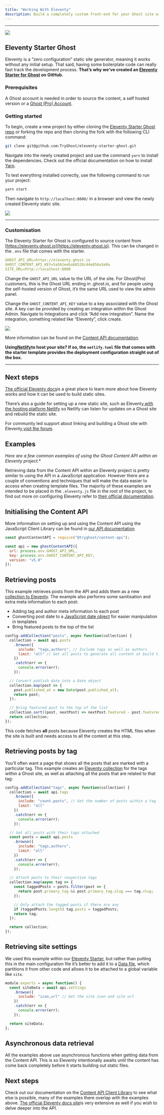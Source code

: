 ```yaml
---
title: "Working With Eleventy"
description: Build a completely custom front-end for your Ghost site with the flexibility of Static Site Generator [Eleventy](http://11ty.io).
---
```


***

<Frame>
  <img src="/images/0ed9faae-admin-api-eleventy-diagram_hu5ba97386724b594b90daeca2cbf04049_20855_1000x0_resize_q100_h2_box_3.webp" />
</Frame>

## Eleventy Starter Ghost

Eleventy is a “zero configuration” static site generator, meaning it works without any initial setup. That said, having some boilerplate code can really fast track the development process. **That’s why we’ve created an [Eleventy Starter for Ghost](https://github.com/TryGhost/eleventy-starter-ghost) on GitHub.**

### Prerequisites

A Ghost account is needed in order to source the content, a self hosted version or a [Ghost (Pro) Account](/pricing/).

### Getting started

To begin, create a new project by either cloning the [Eleventy Starter Ghost repo](https://github.com/TryGhost/eleventy-starter-ghost) or forking the repo and then cloning the fork with the following CLI command:

```bash
git clone git@github.com:TryGhost/eleventy-starter-ghost.git
```

Navigate into the newly created project and use the command `yarn` to install the dependencies. Check out the official documentation on how to install [Yarn](https://yarnpkg.com/en/docs/install#mac-stable).

To test everything installed correctly, use the following command to run your project:

```bash
yarn start
```

Then navigate to `http://localhost:8080/` in a browser and view the newly created Eleventy static site.

<Frame>
  <img src="/images/c8f5e69c-11ty-demo-screenshot_hu790d07d965c54347e81f228a6b805163_953696_1426x0_resize_q100_h2_box_3.webp" />
</Frame>

***

### Customisation

The Eleventy Starter for Ghost is configured to source content from [https://eleventy.ghost.io](https://eleventy.ghost.io). This can be changed in the `.env` file that comes with the starter.

```yaml
GHOST_API_URL=https://eleventy.ghost.io
GHOST_CONTENT_API_KEY=5a562eebab8528c44e856a3e0a
SITE_URL=http://localhost:8080
```

Change the `GHOST_API_URL` value to the URL of the site. For Ghost(Pro) customers, this is the Ghost URL ending in .ghost.io, and for people using the self-hosted version of Ghost, it’s the same URL used to view the admin panel.

Change the `GHOST_CONTENT_API_KEY` value to a key associated with the Ghost site. A key can be provided by creating an integration within the Ghost Admin. Navigate to Integrations and click “Add new integration”. Name the integration, something related like “Eleventy”, click create.

<Frame>
  <img src="/images/d3673af2-apikey_huc23d3a1fbe859434094a9db94f574d9a_265920_2920x0_resize_q100_h2_box_3.webp" />
</Frame>

More information can be found on the [Content API documentation](/content-api/#key).

**Using[Netlify](https://www.netlify.com/)to host your site? If so, the `netlify.toml` file that comes with the starter template provides the deployment configuration straight out of the box.**

***

## Next steps

[The official Eleventy docs](https://www.11ty.io/docs)is a great place to learn more about how Eleventy works and how it can be used to build static sites.

There’s also a guide for setting up a new static site, such as Eleventy,[with the hosting platform Netlify](/integrations/netlify/) so Netlify can listen for updates on a Ghost site and rebuild the static site.

For community led support about linking and building a Ghost site with Eleventy,[visit the forum](https://forum.ghost.org/c/themes/).

## Examples

*Here are a few common examples of using the Ghost Content API within an Eleventy project.*\*

Retrieving data from the Content API within an Eleventy project is pretty similar to using the API in a JavaScript application. However there are a couple of conventions and techniques that will make the data easier to access when creating template files. The majority of these examples are intended to be placed in the `.eleventy.js` file in the root of the project, to find out more on configuring Eleventy refer to [their official documentation](https://www.11ty.io/docs/config/).

## Initialising the Content API

More information on setting up and using the Content API using the JavaScript Client Library can be found in [our API documentation](/content-api/javascript/)

```js
const ghostContentAPI = require("@tryghost/content-api");

const api = new ghostContentAPI({
  url: process.env.GHOST_API_URL,
  key: process.env.GHOST_CONTENT_API_KEY,
  version: "v5.0"
});
```

## Retrieving posts

This example retrieves posts from the API and adds them as a new [collection to Eleventy](https://www.11ty.io/docs/collections/). The example also performs some sanitisation and extra meta information to each post:

* Adding tag and author meta information to each post
* Converting post date to a [JavaScript date object](https://developer.mozilla.org/en-US/docs/Web/JavaScript/Reference/Global_Objects/Date) for easier manipulation in templates
* Bring featured posts to the top of the list

```js
config.addCollection("posts", async function(collection) {
  collection = await api.posts
    .browse({
      include: "tags,authors", // Include tags as well as authors
      limit: "all" // Get all posts to generate all content at build time
    })
    .catch(err => {
      console.error(err);
    });

  // Convert publish date into a Date object
  collection.map(post => {
    post.published_at = new Date(post.published_at);
    return post;
  });

  // Bring featured post to the top of the list
  collection.sort((post, nextPost) => nextPost.featured - post.featured);
  return collection;
});
```

This code fetches **all** posts because Eleventy creates the HTML files when the site is built and needs access to all the content at this step.

## Retrieving posts by tag

You’ll often want a page that shows all the posts that are marked with a particular tag. This example creates an [Eleventy collection](https://www.11ty.io/docs/collections/) for the tags within a Ghost site, as well as attaching all the posts that are related to that tag:

```js
config.addCollection("tags", async function(collection) {
  collection = await api.tags
    .browse({
      include: "count.posts", // Get the number of posts within a tag
      limit: "all"
    })
    .catch(err => {
      console.error(err);
    });

  // Get all posts with their tags attached
  const posts = await api.posts
    .browse({
      include: "tags,authors",
      limit: "all"
    })
    .catch(err => {
      console.error(err);
    });

  // Attach posts to their respective tags
  collection.map(async tag => {
    const taggedPosts = posts.filter(post => {
      return post.primary_tag && post.primary_tag.slug === tag.slug;
    });

    // Only attach the tagged posts if there are any
    if (taggedPosts.length) tag.posts = taggedPosts;
    return tag;
  });

  return collection;
});
```

## Retrieving site settings

We used this example within our [Eleventy Starter](https://github.com/TryGhost/eleventy-starter-ghost), but rather than putting this in the main configuration file it’s better to add it to a [Data file](https://www.11ty.io/docs/data/), which partitions it from other code and allows it to be attached to a global variable like `site`.

```js
module.exports = async function() {
  const siteData = await api.settings
    .browse({
      include: "icon,url" // Get the site icon and site url
    })
    .catch(err => {
      console.error(err);
    });

  return siteData;
};
```

## Asynchronous data retrieval

All the examples above use asynchronous functions when getting data from the Content API. This is so Eleventy intentionally awaits until the content has come back completely before it starts building out static files.

## Next steps

Check out our documentation on the [Content API Client Library](/content-api/javascript/) to see what else is possible, many of the examples there overlap with the examples above. [The official Eleventy docs site](https://www.11ty.io/docs)is very extensive as well if you wish to delve deeper into the API.